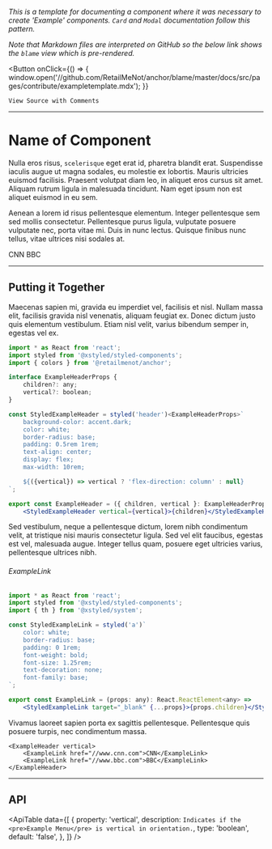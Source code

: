 
*This is a template for documenting a component where it was necessary to create 'Example'
components. <Link to="/components/card/">`Card`</Link> and <Link to="/components/card/">`Modal`</Link> documentation
follow this pattern.*

*Note that Markdown files are interpreted on GitHub so the below link shows the `blame` view which is
pre-rendered.*

<Button
    onClick={() => {
        window.open('//github.com/RetailMeNot/anchor/blame/master/docs/src/pages/contribute/exampletemplate.mdx');
    }}
>
    View Source with Comments
</Button>

---

# Name of Component

<!--
This component pulls the description of a page/component from the 'sections' object located in
the '/docs/src/components/Utils' folder.
-->
<ComponentInfo title="ComponentInfo" />

<!--
The template assumes your example needed the creation of other components in order to effectively
document them. In those instances, example components should be placed in '/docs/src/components'.

Linking to other pages within the doc site should use the 'Link' component from 'gatsby'. Links to
external sites should use the standard 'a' tag.
-->
Nulla eros risus, `scelerisque` eget erat id, pharetra blandit erat. Suspendisse iaculis augue ut
magna sodales, eu molestie ex lobortis. Mauris ultricies euismod facilisis. Praesent volutpat diam
leo, in aliquet eros cursus sit amet. Aliquam rutrum ligula in malesuada tincidunt. Nam eget ipsum
non est aliquet euismod in eu sem.

Aenean a lorem id risus pellentesque elementum. Integer
pellentesque sem sed mollis consectetur. Pellentesque purus ligula, vulputate posuere vulputate nec,
porta vitae mi. Duis in nunc lectus. Quisque finibus nunc tellus, vitae ultrices nisi sodales at.

<!--
Because this site uses MDX (https://mdxjs.com/), any component can be imported and used in a
`.mdx` file along with markdown.
-->
<ExampleHeader vertical>
    <ExampleLink href="//www.cnn.com">CNN</ExampleLink>
    <ExampleLink href="//www.bbc.com">BBC</ExampleLink>
</ExampleHeader>

---

<!--
This title must appear here.
-->
## Putting it Together

<!--
Explain the steps that need to be taken to construct the component, and provide the code for the
components that were created using a code block. Documentation on how to use the code block is
available in '/docs/src/components/CodePreview/CodePreview.component.tsx'.
-->
Maecenas sapien mi, gravida eu imperdiet vel, facilisis et nisl. Nullam massa elit, facilisis
gravida nisl venenatis, aliquam feugiat ex. Donec dictum justo quis elementum vestibulum. Etiam nisl
velit, varius bibendum semper in, egestas vel ex.

```jsx
import * as React from 'react';
import styled from '@xstyled/styled-components';
import { colors } from '@retailmenot/anchor';

interface ExampleHeaderProps {
    children?: any;
    vertical?: boolean;
}

const StyledExampleHeader = styled('header')<ExampleHeaderProps>`
    background-color: accent.dark;
    color: white;
    border-radius: base;
    padding: 0.5rem 1rem;
    text-align: center;
    display: flex;
    max-width: 10rem;

    ${({vertical}) => vertical ? 'flex-direction: column' : null}
`;

export const ExampleHeader = ({ children, vertical }: ExampleHeaderProps): React.ReactElement<any> =>
    <StyledExampleHeader vertical={vertical}>{children}</StyledExampleHeader>;
```

<!--
If there are more than 1 example components built, continue explaining the steps and what each of
them are for. Always make sure there is a title for the code block like below.
-->
Sed vestibulum, neque a pellentesque dictum, lorem nibh condimentum velit, at tristique nisi mauris
consectetur ligula. Sed vel elit faucibus, egestas est vel, malesuada augue. Integer tellus quam,
posuere eget ultricies varius, pellentesque ultrices nibh.

###### ExampleLink
```jsx hideTitle
import * as React from 'react';
import styled from '@xstyled/styled-components';
import { th } from '@xstyled/system';

const StyledExampleLink = styled('a')`
    color: white;
    border-radius: base;
    padding: 0 1rem;
    font-weight: bold;
    font-size: 1.25rem;
    text-decoration: none;
    font-family: base;
`;

export const ExampleLink = (props: any): React.ReactElement<any> =>
    <StyledExampleLink target="_blank" {...props}>{props.children}</StyledExampleLink>;
```

<!--
Finally, use the live code editor to actually pull together the final example.  The example
components will have to be imported and then added to the 'CodePreview' component. To do this,
search the file for '// EXAMPLE COMPONENTS <-' to see where the components should be both imported
and then added.
-->
Vivamus laoreet sapien porta ex sagittis pellentesque. Pellentesque quis posuere turpis, nec
condimentum massa.

```tsx live
<ExampleHeader vertical>
    <ExampleLink href="//www.cnn.com">CNN</ExampleLink>
    <ExampleLink href="//www.bbc.com">BBC</ExampleLink>
</ExampleHeader>
```

---

## API

<!--
    The 'ApiTable' component accepts an array of objects and uses them to draw the API. For more
    information on its use, refer to '/src/docs/components/Utils/ApiTable.component.tsx'.
-->
<ApiTable data={[
    {
        property: 'vertical',
        description: `Indicates if the <pre>Example Menu</pre> is vertical in orientation.`,
        type: 'boolean',
        default: 'false',
    },
]} />